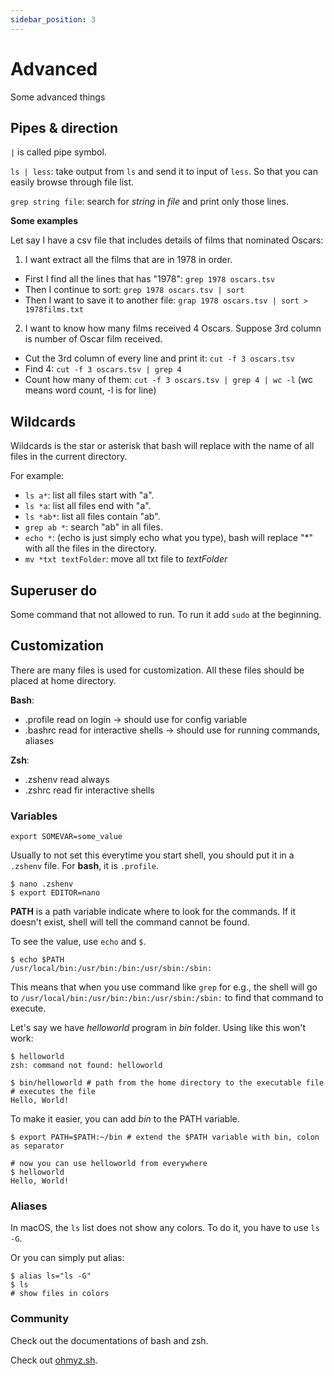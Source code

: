 ```yaml
---
sidebar_position: 3
---
```


# Advanced

Some advanced things

## Pipes & direction

`|` is called pipe symbol.

`ls | less`: take output from `ls` and send it to input of `less`. So that you can easily browse through file list.

`grep string file`: search for *string* in *file* and print only those lines.

**Some examples**

Let say I have a csv file that includes details of films that nominated Oscars:

1. I want extract all the films that are in 1978 in order.
- First I find all the lines that has "1978": `grep 1978 oscars.tsv`
- Then I continue to sort: `grep 1978 oscars.tsv | sort`
- Then I want to save it to another file: `grap 1978 oscars.tsv | sort > 1978films.txt`

2. I want to know how many films received 4 Oscars. Suppose 3rd column is number of Oscar film received.
- Cut the 3rd column of every line and print it: `cut -f 3 oscars.tsv`
- Find 4: `cut -f 3 oscars.tsv | grep 4`
- Count how many of them: `cut -f 3 oscars.tsv | grep 4 | wc -l` (wc means word count, -l is for line)

## Wildcards

Wildcards is the star or asterisk that bash will replace with the name of all files in the current directory.

For example:
- `ls a*`: list all files start with "a".
- `ls *a`: list all files end with "a".
- `ls *ab*`: list all files contain "ab".
- `grep ab *`: search "ab" in all files.
- `echo *`: (echo is just simply echo what you type), bash will replace "*" with all the files in the directory.
- `mv *txt textFolder`: move all txt file to *textFolder*

## Superuser do

Some command that not allowed to run. To run it add `sudo` at the beginning.

## Customization

There are many files is used for customization. All these files should be placed at home directory.

**Bash**:
- .profile read on login -> should use for config variable
- .bashrc read for interactive shells -> should use for running commands, aliases

**Zsh**:
- .zshenv read always
- .zshrc read fir interactive shells

### Variables

`export SOMEVAR=some_value`

Usually to not set this everytime you start shell, you should put it in a `.zshenv` file. For **bash**, it is `.profile`.

```shell
$ nano .zshenv
$ export EDITOR=nano
```

**PATH** is a path variable indicate where to look for the commands. If it doesn't exist, shell will tell the command cannot be found.

To see the value, use `echo` and `$`.

```shell
$ echo $PATH
/usr/local/bin:/usr/bin:/bin:/usr/sbin:/sbin:
```

This means that when you use command like `grep` for e.g., the shell will go to `/usr/local/bin:/usr/bin:/bin:/usr/sbin:/sbin:` to find that command to execute.

Let's say we have *helloworld* program in *bin* folder. Using like this won't work:

```shell
$ helloworld
zsh: command not found: helloworld

$ bin/helloworld # path from the home directory to the executable file
# executes the file
Hello, World!
```

To make it easier, you can add *bin* to the PATH variable.

```shell
$ export PATH=$PATH:~/bin # extend the $PATH variable with bin, colon as separator

# now you can use helloworld from everywhere
$ helloworld
Hello, World!
```

### Aliases

In macOS, the `ls` list does not show any colors. To do it, you have to use `ls -G`.

Or you can simply put alias:

```shell
$ alias ls="ls -G"
$ ls
# show files in colors
```

### Community

Check out the documentations of bash and zsh.

Check out [ohmyz.sh](https://ohmyz.sh).
